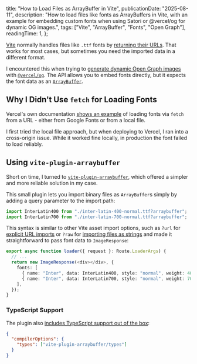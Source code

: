   title: "How to Load Files as ArrayBuffer in Vite",
  publicationDate: "2025-08-11",
  description:
    "How to load files like fonts as ArrayBuffers in Vite, with an example for embedding custom fonts when using Satori or @vercel/og for dynamic OG images.",
  tags: ["Vite", "ArrayBuffer", "Fonts", "Open Graph"],
  readingTime: 1,
};

[Vite](https://vite.dev/) normally handles files like `.ttf` fonts by [returning their URLs](https://vite.dev/guide/assets.html#importing-asset-as-url). That works for most cases, but sometimes you need the imported data in a different format.

I encountered this when trying to [generate dynamic Open Graph images](https://github.com/nikolailehbrink/portfolio/commit/9fcd942ffbfafa31234b75b8c359fa64e65c7373) with [`@vercel/og`](https://vercel.com/docs/functions/og-image-generation). The API allows you to embed fonts directly, but it expects the font data as an [`ArrayBuffer`](https://developer.mozilla.org/en-US/docs/Web/JavaScript/Reference/Global_Objects/ArrayBuffer).

## Why I Didn't Use `fetch` for Loading Fonts

Vercel's own documentation [shows an example](https://vercel.com/guides/using-custom-font) of loading fonts via `fetch` from a URL - either from Google Fonts or from a local file.

I first tried the local file approach, but when deploying to Vercel, I ran into a cross-origin issue. While it worked fine locally, in production the font failed to load reliably.

## Using `vite-plugin-arraybuffer`

Short on time, I turned to [`vite-plugin-arraybuffer`](https://github.com/tachibana-shin/vite-plugin-arraybuffer), which offered a simpler and more reliable solution in my case.

This small plugin lets you import binary files as `ArrayBuffer`s simply by adding a query parameter to the import path:

```ts /?arraybuffer/ filename="app/routes/api/og-image.ts" showLineNumbers
import InterLatin400 from "./inter-latin-400-normal.ttf?arraybuffer";
import InterLatin700 from "./inter-latin-700-normal.ttf?arraybuffer";
```

This syntax is similar to other Vite asset import options, such as `?url` for [explicit URL imports](https://vite.dev/guide/assets.html#explicit-url-imports) or `?raw` for [importing files as strings](https://vite.dev/guide/assets.html#importing-asset-as-string) and made it straightforward to pass font data to `ImageResponse`:

```ts /InterLatin400/ /InterLatin700/ filename="app/routes/api/og-image.ts" showLineNumbers=3
export async function loader({ request }: Route.LoaderArgs) {
  // ...
  return new ImageResponse(<div></div>, {
    fonts: [
      { name: "Inter", data: InterLatin400, style: "normal", weight: 400 },
      { name: "Inter", data: InterLatin700, style: "normal", weight: 700 },
    ],
  });
}
```

### TypeScript Support

The plugin also [includes TypeScript support out of the box](https://github.com/tachibana-shin/vite-plugin-arraybuffer?tab=readme-ov-file#typescript-support):

```json filename="tsconfig.json" highlight={3}
{
  "compilerOptions": {
    "types": ["vite-plugin-arraybuffer/types"]
  }
}
```
